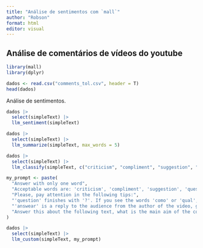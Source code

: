 ```yaml
---
title: "Análise de sentimentos com `mall`"
author: "Robson"
format: html
editor: visual
---
```


## Análise de comentários de vídeos do youtube

```r
library(mall)
library(dplyr)
```

```r
dados <- read.csv("comments_tol.csv", header = T)
head(dados)
```

Análise de sentimentos.

```r
dados |>
  select(simpleText) |>
  llm_sentiment(simpleText)
```

```r
dados |>
  select(simpleText) |>
  llm_summarize(simpleText, max_words = 5)
```

```r
dados |>
  select(simpleText) |>
  llm_classify(simpleText, c("criticism", "compliment", "suggestion", "question", "answer"))
```

```r
my_prompt <- paste(
  "Answer with only one word",
  "Acceptable words are: 'criticism', 'compliment', 'suggestion', 'question', 'answer'.",
  "Please, pay attention in the following tips:",
  "'question' finishes with '?'. If you see the words 'como' or 'qual', and '?', probably it is a 'question', not a 'suggestion'",
  "'answear' is a reply to the audience from the author of the video, generally has an acknowledgement or explanation.",
  "Answer this about the following text, what is the main aim of the comment?:"
)

dados |>
  select(simpleText) |>
  llm_custom(simpleText, my_prompt)
```
